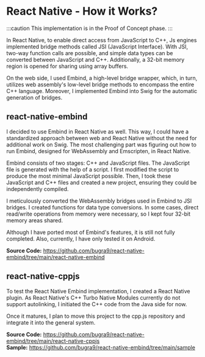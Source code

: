 # React Native - How it Works?
:::caution
This implementation is in the Proof of Concept phase.
:::

In React Native, to enable direct access from JavaScript to C++, Js engines implemented bridge methods called JSI (JavaScript Interface). With JSI, two-way function calls are possible, and simple data types can be converted between JavaScript and C++. Additionally, a 32-bit memory region is opened for sharing using array buffers.

On the web side, I used Embind, a high-level bridge wrapper, which, in turn, utilizes web assembly's low-level bridge methods to encompass the entire C++ language. Moreover, I implemented Embind into Swig for the automatic generation of bridges.

## react-native-embind
I decided to use Embind in React Native as well. This way, I could have a standardized approach between web and React Native without the need for additional work on Swig. The most challenging part was figuring out how to run Embind, designed for WebAssembly and Emscripten, in React Native.

Embind consists of two stages: C++ and JavaScript files. The JavaScript file is generated with the help of a script. I first modified the script to produce the most minimal JavaScript possible. Then, I took these JavaScript and C++ files and created a new project, ensuring they could be independently compiled.

I meticulously converted the WebAssembly bridges used in Embind to JSI bridges. I created functions for data type conversions. In some cases, direct read/write operations from memory were necessary, so I kept four 32-bit memory areas shared.

Although I have ported most of Embind's features, it is still not fully completed. Also, currently, I have only tested it on Android.

**Source Code:** <https://github.com/bugra9/react-native-embind/tree/main/react-native-embind>  

## react-native-cppjs
To test the React Native Embind implementation, I created a React Native plugin. As React Native's C++ Turbo Native Modules currently do not support autolinking, I initiated the C++ code from the Java side for now.

Once it matures, I plan to move this project to the cpp.js repository and integrate it into the general system.

**Source Code:** <https://github.com/bugra9/react-native-embind/tree/main/react-native-cppjs>  
**Sample:** <https://github.com/bugra9/react-native-embind/tree/main/sample>  

